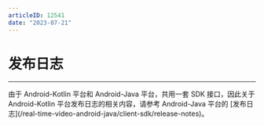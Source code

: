 ```yaml
---
articleID: 12541
date: "2023-07-21"
---
```



# 发布日志

- - -


<Warning title="注意">
由于 Android-Kotlin 平台和 Android-Java 平台，共用一套 SDK 接口，因此关于 Android-Kotlin 平台发布日志的相关内容，请参考 Android-Java 平台的 [发布日志](/real-time-video-android-java/client-sdk/release-notes)。
</Warning>
